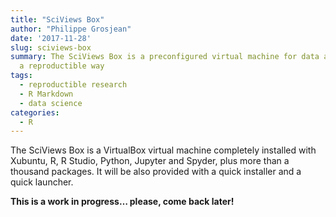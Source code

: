 ```yaml
---
title: "SciViews Box"
author: "Philippe Grosjean"
date: '2017-11-28'
slug: sciviews-box
summary: The SciViews Box is a preconfigured virtual machine for data analysis in
  a reproductible way
tags:
  - reproductible research
  - R Markdown
  - data science
categories:
  - R
---
```


The SciViews Box is a VirtualBox virtual machine completely installed with Xubuntu, R, R Studio, Python, Jupyter and Spyder, plus more than a thousand packages. It will be also provided with a quick installer and a quick launcher.

**This is a work in progress... please, come back later!**
